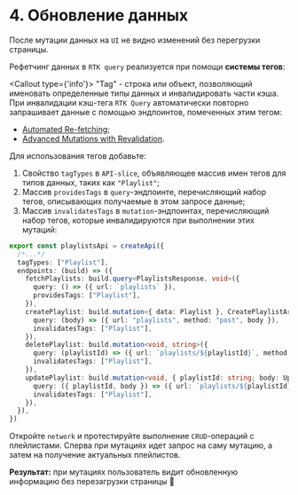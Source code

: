 
# 4. Обновление данных

После мутации данных на `UI` не видно изменений без перегрузки страницы.

Рефетчинг данных в `RTK query` реализуется при помощи **системы тегов**:

<Callout type={'info'}>
  "Tag" - строка или объект, позволяющий именовать определенные типы данных и инвалидировать части кэша.
  При инвалидации кэш-тега `RTK Query` автоматически повторно запрашивает данные с помощью эндпоинтов, помеченных этим
  тегом:

- [Automated Re-fetching](https://redux-toolkit.js.org/rtk-query/usage/automated-refetching);
- [Advanced Mutations with
  Revalidation](https://redux-toolkit.js.org/rtk-query/usage/mutations#advanced-mutations-with-revalidation).

</Callout>

Для использования тегов добавьте:

1. Свойство `tagTypes` в `API-slice`, объявляющее массив имен тегов для типов данных, таких как `"Playlist"`;
2. Массив `providesTags` в `query`-эндпоинте, перечисляющий набор тегов, описывающих получаемые в этом запросе данные;
3. Массив `invalidatesTags` в `mutation`-эндпоинтах, перечисляющий набор тегов, которые инвалидируются при выполнении этих мутаций:

```ts filename="playlistsApi.ts" {3, 7, 11, 15, 19}
export const playlistsApi = createApi({
  /*...*/
  tagTypes: ["Playlist"],
  endpoints: (build) => ({
    fetchPlaylists: build.query<PlaylistsResponse, void>({
      query: () => ({ url: `playlists` }),
      providesTags: ["Playlist"],
    }),
    createPlaylist: build.mutation<{ data: Playlist }, CreatePlaylistArgs>({
      query: (body) => ({ url: "playlists", method: "post", body }),
      invalidatesTags: ["Playlist"],
    }),
    deletePlaylist: build.mutation<void, string>({
      query: (playlistId) => ({ url: `playlists/${playlistId}`, method: "delete" }),
      invalidatesTags: ["Playlist"],
    }),
    updatePlaylist: build.mutation<void, { playlistId: string; body: UpdatePlaylistArgs }>({
      query: ({ playlistId, body }) => ({ url: `playlists/${playlistId}`, method: "put", body }),
      invalidatesTags: ["Playlist"],
    }),
  }),
})
```

Откройте `network` и протестируйте выполнение `CRUD`-операций с плейлистами. Сперва при
мутациях идет запрос на саму мутацию, а затем на получение актуальных плейлистов.

**Результат:** при мутациях пользователь видит обновленную информацию без перезагрузки страницы 🚀
